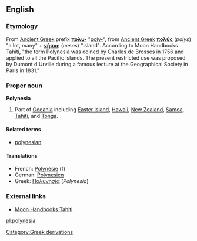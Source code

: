 ==English==

===Etymology===
From [[Ancient Greek]] prefix '''[[πολυ-]]''' "[[poly-]]", from [[Ancient Greek]] '''[[πολύς]]''' (''polys'') "a lot, many" + '''[[νήσος]]''' (''nesos'') "island". According to Moon Handbooks Tahiti, "the term Polynesia was coined by Charles de Brosses in 1756 and applied to all the Pacific islands.  The present restricted use was proposed by Dumont d'Urville during a famous lecture at the Geographical Society in Paris in 1831."

===Proper noun===
'''Polynesia'''
#Part of [[Oceania]] including [[Easter Island]], [[Hawaii]], [[New Zealand]], [[Samoa]], [[Tahiti]], and [[Tonga]].<!-- perhaps others -->

====Related terms====
*[[polynesian]]<!-- uppercase, lowercase, or both? -->

====Translations====
*French: [[Polynésie]] (f)
*German: [[Polynesien]]
*Greek: [[Πολυνησία]] (''Polynesia'') {{f}}

===External links===
*[http://www.southpacific.org/tahiti.html Moon Handbooks Tahiti]

[[pl:polynesia]]
[[Category:Greek derivations]]